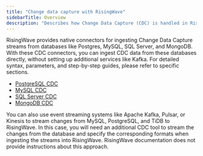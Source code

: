 ```yaml
---
title: "Change data capture with RisingWave"
sidebarTitle: Overview
description: "Describes how Change Data Capture (CDC) is handled in RisingWave"
---
```

RisingWave provides native connectors for ingesting Change Data Capture streams from databases like Postgres, MySQL, SQL Server, and MongoDB. With these CDC connectors, you can ingest CDC data from these databases directly, without setting up additional services like Kafka. For detailed syntax, parameters, and step-by-step guides, please refer to specific sections.

- [PostgreSQL CDC](/ingestion/sources/postgresql/pg-cdc)
- [MySQL CDC](/ingestion/sources/mysql/mysql-cdc)
- [SQL Server CDC](/ingestion/sources/sql-server-cdc)
- [MongoDB CDC](/ingestion/sources/mongodb-cdc)

You can also use event streaming systems like Apache Kafka, Pulsar, or Kinesis to stream changes from MySQL, PostgreSQL, and TiDB to RisingWave. In this case, you will need an additional CDC tool to stream the changes from the database and specify the corresponding formats when ingesting the streams into RisingWave. RisingWave documentation does not provide instructions about this approach.

